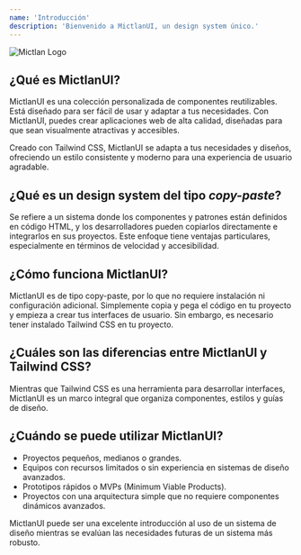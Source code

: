 ```yaml
---
name: 'Introducción'
description: 'Bienvenido a MictlanUI, un design system único.'
---
```


<img
  src='/mictlan-logo.webp'
  width={600}
  height={300}
  alt='Mictlan Logo'
  className='w-3/4 m-auto border border-transparent dark:border-default-200/50 object-fit rounded-xl shadow-xl'
/>

## ¿Qué es MictlanUI?

MictlanUI es una colección personalizada de componentes reutilizables. Está diseñado para ser fácil de usar y adaptar a tus necesidades. Con MictlanUI, puedes crear aplicaciones web de alta calidad, diseñadas para que sean visualmente atractivas y accesibles.

Creado con Tailwind CSS, MictlanUI se adapta a tus necesidades y diseños, ofreciendo un estilo consistente y moderno para una experiencia de usuario agradable.

## ¿Qué es un design system del tipo _copy-paste_?

Se refiere a un sistema donde los componentes y patrones están definidos en código HTML, y los desarrolladores pueden copiarlos directamente e integrarlos en sus proyectos.
Este enfoque tiene ventajas particulares, especialmente en términos de velocidad y accesibilidad.

## ¿Cómo funciona MictlanUI?

MictlanUI es de tipo copy-paste, por lo que no requiere instalación ni configuración adicional. Simplemente copia y pega el código en tu proyecto y empieza a crear tus interfaces de usuario.
Sin embargo, es necesario tener instalado Tailwind CSS en tu proyecto.

## ¿Cuáles son las diferencias entre MictlanUI y Tailwind CSS?

Mientras que Tailwind CSS es una herramienta para desarrollar interfaces, MictlanUI es un marco integral que organiza componentes, estilos y guías de diseño.

## ¿Cuándo se puede utilizar MictlanUI?

- Proyectos pequeños, medianos o grandes.
- Equipos con recursos limitados o sin experiencia en sistemas de diseño avanzados.
- Prototipos rápidos o MVPs (Minimum Viable Products).
- Proyectos con una arquitectura simple que no requiere componentes dinámicos avanzados.

MictlanUI puede ser una excelente introducción al uso de un sistema de diseño mientras se evalúan las necesidades futuras de un sistema más robusto.
